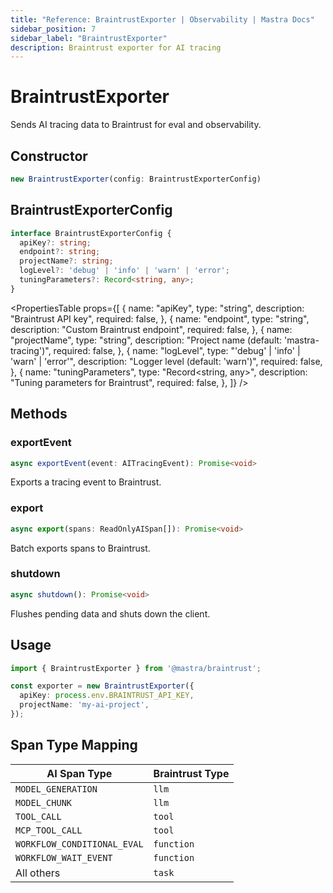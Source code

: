 ```yaml
---
title: "Reference: BraintrustExporter | Observability | Mastra Docs"
sidebar_position: 7
sidebar_label: "BraintrustExporter"
description: Braintrust exporter for AI tracing
---
```



# BraintrustExporter

Sends AI tracing data to Braintrust for eval and observability.

## Constructor

```typescript
new BraintrustExporter(config: BraintrustExporterConfig)
```

## BraintrustExporterConfig

```typescript
interface BraintrustExporterConfig {
  apiKey?: string;
  endpoint?: string;
  projectName?: string;
  logLevel?: 'debug' | 'info' | 'warn' | 'error';
  tuningParameters?: Record<string, any>;
}
```

<PropertiesTable
  props={[
    {
      name: "apiKey",
      type: "string",
      description: "Braintrust API key",
      required: false,
    },
    {
      name: "endpoint",
      type: "string",
      description: "Custom Braintrust endpoint",
      required: false,
    },
    {
      name: "projectName",
      type: "string",
      description: "Project name (default: 'mastra-tracing')",
      required: false,
    },
    {
      name: "logLevel",
      type: "'debug' | 'info' | 'warn' | 'error'",
      description: "Logger level (default: 'warn')",
      required: false,
    },
    {
      name: "tuningParameters",
      type: "Record<string, any>",
      description: "Tuning parameters for Braintrust",
      required: false,
    },
  ]}
/>

## Methods

### exportEvent

```typescript
async exportEvent(event: AITracingEvent): Promise<void>
```

Exports a tracing event to Braintrust.

### export

```typescript
async export(spans: ReadOnlyAISpan[]): Promise<void>
```

Batch exports spans to Braintrust.

### shutdown

```typescript
async shutdown(): Promise<void>
```

Flushes pending data and shuts down the client.

## Usage

```typescript
import { BraintrustExporter } from '@mastra/braintrust';

const exporter = new BraintrustExporter({
  apiKey: process.env.BRAINTRUST_API_KEY,
  projectName: 'my-ai-project',
});
```

## Span Type Mapping

| AI Span Type | Braintrust Type |
|--------------|-----------------|
| `MODEL_GENERATION` | `llm` |
| `MODEL_CHUNK` | `llm` |
| `TOOL_CALL` | `tool` |
| `MCP_TOOL_CALL` | `tool` |
| `WORKFLOW_CONDITIONAL_EVAL` | `function` |
| `WORKFLOW_WAIT_EVENT` | `function` |
| All others | `task` |